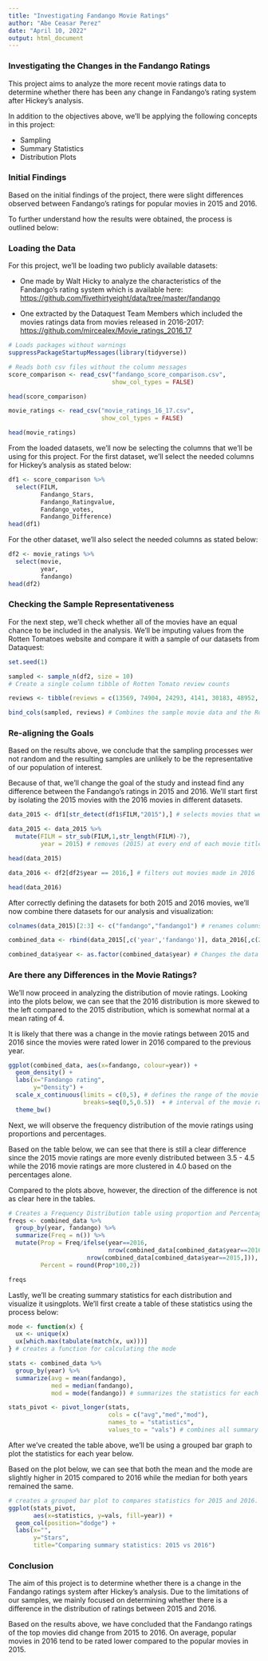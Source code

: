 ---
title: "Investigating Fandango Movie Ratings"
author: "Abe Ceasar Perez"
date: "April 10, 2022"
output: html_document
---

### Investigating the Changes in the Fandango Ratings

This project aims to analyze the more recent movie ratings data to determine whether there has been any change in Fandango's rating system after Hickey's analysis. 

In addition to the objectives above, we'll be applying the following concepts in this project:

- Sampling
- Summary Statistics
- Distribution Plots

### Initial Findings

Based on the initial findings of the project, there were slight differences observed between Fandango's ratings for popular movies in 2015 and 2016. 

To further understand how the results were obtained, the process is outlined below:

### Loading the Data

For this project, we'll be loading two publicly available datasets:

- One made by Walt Hicky  to analyze the characteristics of the Fandango's rating system which is available here: <https://github.com/fivethirtyeight/data/tree/master/fandango>

- One extracted by the Dataquest Team Members which included the movies ratings data from movies released in 2016-2017:
<https://github.com/mircealex/Movie_ratings_2016_17>


```{r load_dataset, echo=TRUE, warning=FALSE}

# Loads packages without warnings
suppressPackageStartupMessages(library(tidyverse))

# Reads both csv files without the column messages
score_comparison <- read_csv("fandango_score_comparison.csv",
                             show_col_types = FALSE)

head(score_comparison)

movie_ratings <- read_csv("movie_ratings_16_17.csv",
                          show_col_types = FALSE)

head(movie_ratings)

```

From the loaded datasets, we'll now be selecting the columns that we'll be using for this project. For the first dataset, we'll select the needed columns for Hickey's analysis as stated below:

```{r select_cols, echo=TRUE, warning=FALSE}

df1 <- score_comparison %>% 
  select(FILM, 
         Fandango_Stars, 
         Fandango_Ratingvalue, 
         Fandango_votes, 
         Fandango_Difference)
head(df1)

```

For the other dataset, we'll also select the needed columns as stated below:

```{r select_cols2, echo=TRUE, warning=FALSE}

df2 <- movie_ratings %>% 
  select(movie, 
         year, 
         fandango)
head(df2)

```

### Checking the Sample Representativeness

For the next step, we'll check whether all of the movies have an equal chance to be included in the analysis. We'll be imputing values from the Rotten Tomatoes website and compare it with a sample of our datasets from Dataquest:

```{r inspect_samples, echo=TRUE, warning=FALSE}

set.seed(1)

sampled <- sample_n(df2, size = 10)
# Create a single column tibble of Rotten Tomato review counts

reviews <- tibble(reviews = c(13569, 74904, 24293, 4141, 30183, 48952, 14328, 59359, 54765, 82222))

bind_cols(sampled, reviews) # Combines the sample movie data and the Rotten Tomato review counts

```

### Re-aligning the Goals

Based on the results above, we conclude that the sampling processes wer not random and the resulting samples are unlikely to be the representative of our population of interest.

Because of that, we'll change the goal of the study and instead find any difference between the Fandango's ratings in 2015 and 2016. We'll start first by isolating the 2015 movies with the 2016 movies in different datasets.

```{r separating_datasets, echo=TRUE, warning=FALSE}

data_2015 <- df1[str_detect(df1$FILM,"2015"),] # selects movies that were produced in 2015

data_2015 <- data_2015 %>% 
  mutate(FILM = str_sub(FILM,1,str_length(FILM)-7),
         year = 2015) # removes (2015) at every end of each movie title and adds the year in another column

head(data_2015)

data_2016 <- df2[df2$year == 2016,] # filters out movies made in 2016

head(data_2016)

```

After correctly defining the datasets for both 2015 and 2016 movies, we'll now combine there datasets for our analysis and visualization:

```{r combining_datasets, echo=TRUE, warning=FALSE}

colnames(data_2015)[2:3] <- c("fandango","fandango1") # renames columns to combine to the other dataset

combined_data <- rbind(data_2015[,c('year','fandango')], data_2016[,c(2,3)]) # combines 2015 and 2016 data excluding the fandango1 column in the 2015 data

combined_data$year <- as.factor(combined_data$year) # Changes the data type of year into a grouping variable

```

### Are there any Differences in the Movie Ratings?

We'll now proceed in analyzing the distribution of movie ratings. Looking into the plots below, we can see that the 2016 distribution is more skewed to the left compared to the 2015 distribution, which is somewhat normal at a mean rating of 4.

It is likely that there was a change in the movie ratings between 2015 and 2016 since the movies were rated lower in 2016 compared to the previous year.

```{r plot_kernel, echo=TRUE, warning=FALSE}

ggplot(combined_data, aes(x=fandango, colour=year)) +
  geom_density() + 
  labs(x="Fandango rating", 
       y="Density") + 
  scale_x_continuous(limits = c(0,5), # defines the range of the movie rating
                     breaks=seq(0,5,0.5))  + # interval of the movie rating axis is 0.5
  theme_bw()

```

Next, we will observe the frequency distribution of the movie ratings using proportions and percentages. 

Based on the table below, we can see that there is still a clear difference since the 2015 movie ratings are more evenly distributed between 3.5 - 4.5 while the 2016 movie ratings are more clustered in 4.0 based on the percentages alone. 

Compared to the plots above, however, the direction of the difference is not as clear here in the tables.

```{r fdt, echo=TRUE, warning=FALSE}

# Creates a Frequency Distribution table using proportion and Percentages
freqs <- combined_data %>% 
  group_by(year, fandango) %>% 
  summarize(Freq = n()) %>% 
  mutate(Prop = Freq/ifelse(year==2016, 
                            nrow(combined_data[combined_data$year==2016,]),
                      nrow(combined_data[combined_data$year==2015,])), # calculates the proportion based on the year of the category
         Percent = round(Prop*100,2)) 

freqs

```

Lastly, we'll be creating summary statistics for each distribution and visualize it usingplots. We'll first create a table of these statistics using the process below:

```{r summary_stats, echo=TRUE, warning=FALSE}

mode <- function(x) {
  ux <- unique(x)
  ux[which.max(tabulate(match(x, ux)))]
} # creates a function for calculating the mode 

stats <- combined_data %>% 
  group_by(year) %>% 
  summarize(avg = mean(fandango), 
            med = median(fandango),
            mod = mode(fandango)) # summarizes the statistics for each year

stats_pivot <- pivot_longer(stats, 
                            cols = c("avg","med","mod"),
                            names_to = "statistics",
                            values_to = "vals") # combines all summary statistics into one column

```

After we've created the table above, we'll be using a grouped bar graph to plot the statistics for each year below. 

Based on the plot below, we can see that both the mean and the mode are slightly higher in 2015 compared to 2016 while the median for both years remained the same.

```{r summary_stats_plot, echo=TRUE, warning=FALSE}

# creates a grouped bar plot to compares statistics for 2015 and 2016.
ggplot(stats_pivot, 
       aes(x=statistics, y=vals, fill=year)) + 
  geom_col(position="dodge") + 
  labs(x="", 
       y="Stars", 
       title="Comparing summary statistics: 2015 vs 2016")

```

### Conclusion

The aim of this project is to determine whether there is a change in the Fandango ratings system after Hickey's analysis. Due to the limitations of our samples, we mainly focused on determining whether there is a difference in the distribution of ratings between 2015 and 2016. 

Based on the results above, we have concluded that the Fandango ratings of the top movies did change from 2015 to 2016. On average, popular movies in 2016 tend to be rated lower compared to the popular movies in 2015.

<br>
<br>

